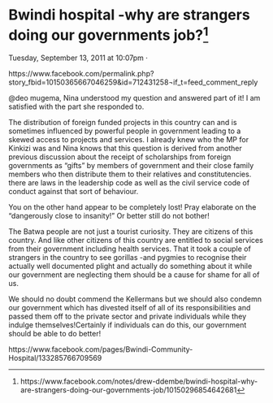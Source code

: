 # Bwindi hospital -why are strangers doing our governments job?^[https://www.facebook.com/notes/drew-ddembe/bwindi-hospital-why-are-strangers-doing-our-governments-job/10150296854642681]


Tuesday, September 13, 2011 at 10:07pm ·

https://www.facebook.com/permalink.php?story_fbid=10150365667046259&id=712431258¬if_t=feed_comment_reply

@deo mugema, Nina understood my question and answered part of it! I am satisfied with the part she responded to.

The distribution of foreign funded projects in this country can and is sometimes influenced by powerful people in government leading to a skewed access to projects and services. I already knew who the MP for Kinkizi was and Nina knows that this question is derived from another previous discussion about the receipt of scholarships from foreign governments as "gifts" by members of government and their close family members who then distribute them to their relatives and constitutencies. there are laws in the leadership code as well as the civil service code of conduct against that sort of behaviour.

You on the other hand appear to be completely lost! Pray elaborate on the "dangerously close to insanity!" Or better still do not bother!

The Batwa people are not just a tourist curiosity. They are citizens of this country. And like other citizens of this country are entitled to social services from their government including health services. That it took a couple of strangers in the country to see gorillas -and pygmies to recognise their actually well documented plight and actually do something about it while our government are neglecting them should be a cause for shame for all of us.

We should no doubt commend the Kellermans but we should also condemn our government which has divested itself of all of its responsibilities and passed them off to the private sector and private individuals while they indulge themselves!Certainly if individuals can do this, our government should be able to do better!

https://www.facebook.com/pages/Bwindi-Community-Hospital/133285766709569
